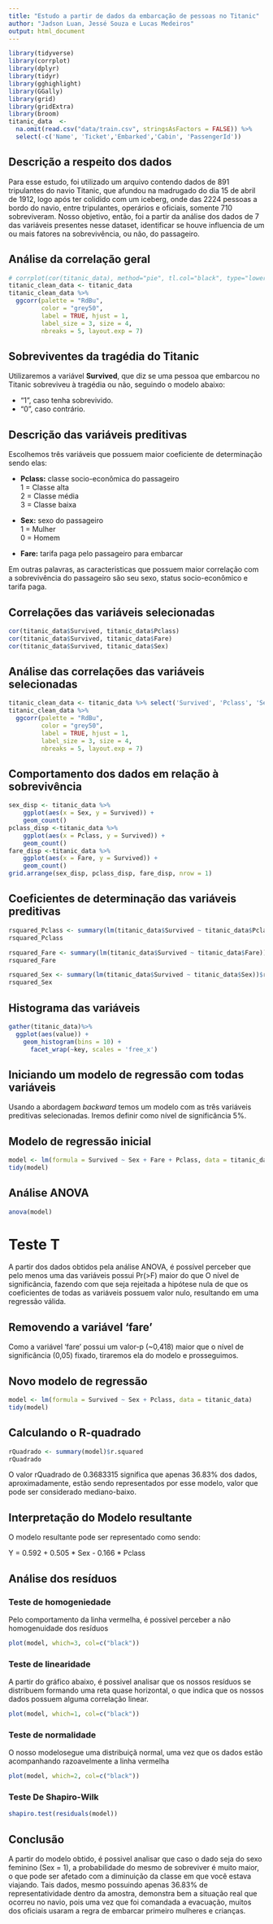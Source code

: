 ```yaml
---
title: "Estudo a partir de dados da embarcação de pessoas no Titanic"
author: "Jadson Luan, Jessé Souza e Lucas Medeiros"
output: html_document
---
```


```r
library(tidyverse)
library(corrplot)
library(dplyr)
library(tidyr)
library(gghighlight)
library(GGally)
library(grid)
library(gridExtra)
library(broom)
titanic_data  <- 
  na.omit(read.csv("data/train.csv", stringsAsFactors = FALSE)) %>%
  select(-c('Name', 'Ticket','Embarked','Cabin', 'PassengerId'))
```

## Descrição a respeito dos dados

 Para esse estudo, foi utilizado um arquivo contendo dados de 891 tripulantes do navio Titanic, que afundou na madrugado do dia 15 de abril de 1912, logo após ter colidido com um iceberg, onde das 2224 pessoas a bordo do navio, entre tripulantes, operários e  oficiais, somente 710 sobreviveram. Nosso objetivo, então, foi a partir da análise dos dados de 7 das variáveis presentes nesse dataset, identificar se houve influencia de um ou mais fatores na sobrevivência, ou não, do passageiro.

## Análise da correlação geral
```r
# corrplot(cor(titanic_data), method="pie", tl.col="black", type="lower")
titanic_clean_data <- titanic_data
titanic_clean_data %>%
  ggcorr(palette = "RdBu",
         color = "grey50",
         label = TRUE, hjust = 1,
         label_size = 3, size = 4,
         nbreaks = 5, layout.exp = 7)
```

## Sobreviventes da tragédia do Titanic

Utilizaremos a variável **Survived**, que diz se uma pessoa que embarcou no Titanic sobreviveu à tragédia ou não, seguindo o modelo abaixo:

- "1", caso tenha sobrevivido.
- "0", caso contrário.

## Descrição das variáveis preditivas

Escolhemos três variáveis que possuem maior coeficiente de determinação sendo elas:

- **Pclass:** classe socio-econômica do passageiro  
1 = Classe alta  
2 = Classe média  
3 = Classe baixa  

- **Sex:** sexo do passageiro  
1 = Mulher  
0 = Homem  

- **Fare:** tarifa paga pelo passageiro para embarcar 

Em outras palavras, as caracteristicas que possuem maior correlação com a sobrevivência do passageiro
são seu sexo, status socio-econômico e tarifa paga.

## Correlações das variáveis selecionadas
```r
cor(titanic_data$Survived, titanic_data$Pclass)
cor(titanic_data$Survived, titanic_data$Fare)
cor(titanic_data$Survived, titanic_data$Sex)
```

## Análise das correlações das variáveis selecionadas
```r
titanic_clean_data <- titanic_data %>% select('Survived', 'Pclass', 'Sex', 'Fare')
titanic_clean_data %>%
  ggcorr(palette = "RdBu",
         color = "grey50",
         label = TRUE, hjust = 1,
         label_size = 3, size = 4,
         nbreaks = 5, layout.exp = 7)
```

## Comportamento dos dados em relação à sobrevivência

```r
sex_disp <- titanic_data %>% 
    ggplot(aes(x = Sex, y = Survived)) + 
    geom_count() 
pclass_disp <-titanic_data %>% 
    ggplot(aes(x = Pclass, y = Survived)) + 
    geom_count() 
fare_disp <-titanic_data %>% 
    ggplot(aes(x = Fare, y = Survived)) + 
    geom_count() 
grid.arrange(sex_disp, pclass_disp, fare_disp, nrow = 1)
```

## Coeficientes de determinação das variáveis preditivas
```r
rsquared_Pclass <- summary(lm(titanic_data$Survived ~ titanic_data$Pclass))$r.squared
rsquared_Pclass

rsquared_Fare <- summary(lm(titanic_data$Survived ~ titanic_data$Fare))$r.squared
rsquared_Fare

rsquared_Sex <- summary(lm(titanic_data$Survived ~ titanic_data$Sex))$r.squared
rsquared_Sex
```

## Histograma das variáveis

```r
gather(titanic_data)%>%
  ggplot(aes(value)) +
    geom_histogram(bins = 10) +
      facet_wrap(~key, scales = 'free_x')
```

## Iniciando um modelo de regressão com todas variáveis
Usando a abordagem *backward* temos um modelo com as três variáveis preditivas selecionadas. 
Iremos definir como nível de significância 5%.

## Modelo de regressão inicial
```r
model <- lm(formula = Survived ~ Sex + Fare + Pclass, data = titanic_data)
tidy(model)
```

## Análise ANOVA
```r
anova(model)
```
# Teste T
A partir dos dados obtidos pela análise ANOVA, é possível perceber que pelo menos uma das variáveis possui Pr(>F) maior do que O nível de significância, fazendo com que seja rejeitada a hipótese nula de que os coeficientes de todas as variáveis possuem valor nulo, resultando em uma regressão válida.

## Removendo a variável 'fare'
Como a variável 'fare' possui um valor-p (~0,418) maior que o nível de significância (0,05) fixado, tiraremos ela do modelo e prosseguimos.

## Novo modelo de regressão
```r
model <- lm(formula = Survived ~ Sex + Pclass, data = titanic_data)
tidy(model)
```

## Calculando o R-quadrado
```r
rQuadrado <- summary(model)$r.squared
rQuadrado
```
O valor rQuadrado de 0.3683315 significa que apenas 36.83% dos dados, aproximadamente, estão sendo representados por esse modelo, valor que pode ser considerado mediano-baixo.

## Interpretação do Modelo resultante
O modelo resultante pode ser representado como sendo:
 
Y = 0.592 + 0.505 * Sex - 0.166 * Pclass

## Análise dos resíduos
### Teste de homogeniedade

Pelo comportamento da linha vermelha, é possivel perceber a não homogenuidade dos resíduos

```r
plot(model, which=3, col=c("black"))
```

### Teste de linearidade

A partir do gráfico abaixo, é possivel analisar que os nossos resíduos se distribuem formando uma reta quase horizontal, o que indica que os nossos dados possuem alguma correlação linear.

```r
plot(model, which=1, col=c("black"))
```




### Teste de normalidade

O nosso modelosegue uma distribuiçã normal, uma vez que os dados estão acompanhando razoavelmente a linha vermelha

```r
plot(model, which=2, col=c("black"))
```

### Teste De Shapiro-Wilk
``` r
shapiro.test(residuals(model))
```

## Conclusão
A partir do modelo obtido, é possivel analisar que caso o dado seja do sexo feminino (Sex = 1), a probabilidade do mesmo de sobreviver é muito maior, o que pode ser afetado com a diminuição da classe em que você estava viajando. Tais dados, mesmo possuindo apenas 36.83% de representatividade dentro da amostra, demonstra bem a situação real que ocorreu no navio, pois uma vez que foi comandada a evacuação, muitos dos oficiais usaram a regra de embarcar primeiro mulheres e crianças. 

